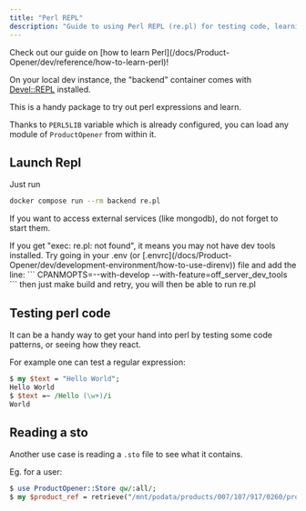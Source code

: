 ```yaml
---
title: "Perl REPL"
description: "Guide to using Perl REPL (re.pl) for testing code, learning Perl syntax, and interacting with Open Food Facts modules in development."
---
```



<Callout type="info" title="New to Perl?">
  Check out our guide on [how to learn Perl](/docs/Product-Opener/dev/reference/how-to-learn-perl)!
</Callout>

On your local dev instance, the "backend" container comes with [Devel::REPL](https://metacpan.org/pod/Devel::REPL) installed.

This is a handy package to try out perl expressions and learn.

Thanks to `PERL5LIB` variable which is already configured, you can load any module of `ProductOpener` from within it.

## Launch Repl

Just run

```bash title="Launch Perl REPL in Docker"
docker compose run --rm backend re.pl
```

If you want to access external services (like mongodb), do not forget to start them.

<Callout type="warning" title="`re.pl` not found?">
  If you get "exec: re.pl: not found", it means you may not have dev tools
  installed.
</Callout>

<Steps>
  <Step title="Add CPANMOPTS to .env or .envrc">
    Try going in your .env (or [.envrc](/docs/Product-Opener/dev/development-environment/how-to-use-direnv)) file and add the
    line:
    ```
    CPANMOPTS=--with-develop --with-feature=off_server_dev_tools
    ```
  </Step>
  <Step title="Rebuild and Retry">
    then just make build and retry, you will then be able to run re.pl
  </Step>
</Steps>

## Testing perl code

It can be a handy way to get your hand into perl by testing some code patterns, or seeing how they react.

For example one can test a regular expression:

```perl
$ my $text = "Hello World";
Hello World
$ $text =~ /Hello (\w+)/i
World
```

## Reading a sto

Another use case is reading a `.sto` file to see what it contains.

Eg. for a user:

```perl
$ use ProductOpener::Store qw/:all/;
$ my $product_ref = retrieve("/mnt/podata/products/007/107/917/0260/product.sto");
```
